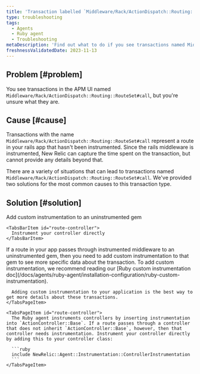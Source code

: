```yaml
---
title: 'Transaction labelled `Middleware/Rack/ActionDispatch::Routing::RouteSet#call`'
type: troubleshooting
tags:
  - Agents
  - Ruby agent
  - Troubleshooting
metaDescription: 'Find out what to do if you see transactions named Middleware/Rack/ActionDispatch::Routing::RouteSet#call in your APM UI.'
freshnessValidatedDate: 2023-11-13
---
```


## Problem [#problem]

You see transactions in the APM UI named `Middleware/Rack/ActionDispatch::Routing::RouteSet#call`, but you're unsure what they are.

## Cause [#cause]

Transactions with the name `Middleware/Rack/ActionDispatch::Routing::RouteSet#call` represent a route in your rails app that hasn't been instrumented. Since the rails middleware is instrumented, New Relic can capture the time spent on the transaction, but cannot provide any details beyond that.

There are a variety of situations that can lead to transactions named `Middleware/Rack/ActionDispatch::Routing::RouteSet#call`. We've provided two solutions for the most common causes to this transaction type.

## Solution [#solution]

<Tabs>
  <TabsBar>
    <TabsBarItem id="route-gem">
      Add custom instrumentation to an uninstrumented gem
    </TabsBarItem>

    <TabsBarItem id="route-controller">
      Instrument your controller directly
    </TabsBarItem>
  </TabsBar>

  <TabsPages>
    <TabsPageItem id="route-gem">
      If a route in your app passes through instrumented middleware to an uninstrumented gem, then you need to add custom instrumentation to that gem to see more specific data about the transaction. To add custom instrumentation, we recommend reading our [Ruby custom instrumentation doc](/docs/agents/ruby-agent/installation-configuration/ruby-custom-instrumentation).

      Adding custom instrumentation to your application is the best way to get more details about these transactions.
    </TabsPageItem>

    <TabsPageItem id="route-controller">
      The Ruby agent instruments controllers by inserting instrumentation into `ActionController::Base`. If a route passes through a controller that does not inherit `ActionController::Base`, however, then that controller needs instrumentation. Instrument your controller directly by adding this to your controller class:

      ```ruby
      include NewRelic::Agent::Instrumentation::ControllerInstrumentation
      ```
    </TabsPageItem>
  </TabsPages>
</Tabs>

